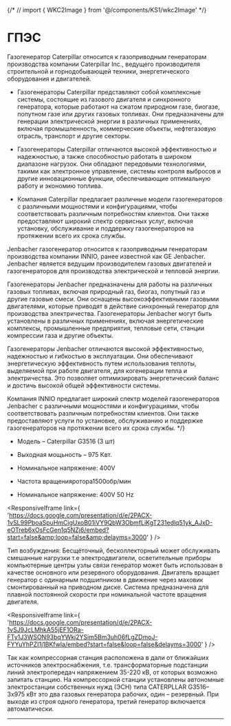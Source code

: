 {/* // import { WKC2Image } from '@/components/KS1/wkc2Image' */}


# ГПЭС

<HeroPattern />

Газогенератор Caterpillar относится к газоприводным генераторам производства компании
Caterpillar Inc., ведущего производителя строительной и горнодобывающей техники,
энергетического оборудования и двигателей.

- Газогенераторы Caterpillar представляют собой комплексные системы, состоящие из газового двигателя и синхронного генератора, которые работают на сжатом природном газе, биогазе, попутном газе или других газовых топливах. Они предназначены для генерации электрической энергии в различных применениях, включая промышленность, коммерческие объекты, нефтегазовую отрасль, транспорт и другие секторы.

- Газогенераторы Caterpillar отличаются высокой эффективностью и надежностью, а также способностью работать в широком диапазоне нагрузок. Они обладают передовыми технологиями, такими как электронное управление, системы контроля выбросов и другие инновационные функции, обеспечивающие оптимальную работу и экономию топлива.

- Компания Caterpillar предлагает различные модели газогенераторов с различными мощностями и конфигурациями, чтобы соответствовать различным потребностям клиентов. Они также предоставляют широкий спектр сервисных услуг, включая установку, обслуживание и поддержку газогенераторов на протяжении всего их срока службы.

Jenbacher газогенератор относится к газоприводным генераторам производства компании INNIO, ранее известной как GE Jenbacher. Jenbacher является ведущим производителем газовых двигателей и газогенераторов для производства электрической и тепловой энергии.

Газогенераторы Jenbacher предназначены для работы на различных газовых топливах, включая природный газ, биогаз, попутный газ и другие газовые смеси. Они оснащены высокоэффективными газовыми двигателями, которые приводят в действие синхронный генератор для производства электричества. Газогенераторы Jenbacher могут быть установлены в различных применениях, включая энергетические комплексы, промышленные предприятия, тепловые сети, станции компрессии газа и другие объекты.

Газогенераторы Jenbacher отличаются высокой эффективностью, надежностью и гибкостью в эксплуатации. Они обеспечивают энергетическую эффективность путем использования теплоты, выделяемой при работе двигателя, для когенерации тепла и электричества. Это позволяет оптимизировать энергетический баланс и достичь высокой общей эффективности системы.

Компания INNIO предлагает широкий спектр моделей газогенераторов Jenbacher с различными мощностями и конфигурациями, чтобы соответствовать различным потребностям клиентов. Они также предоставляют услуги по установке, обслуживанию и поддержке газогенераторов на протяжении всего их срока службы. \*/}

- Модель – Caterpillar G3516 (3 шт)

- Выходная мощьность – 975 Квт.

- Номинальное напряжение: 400V

- Частота вращенияротора1500обр/мин

- Номинальное напряжение: 400V 50 Hz

<ResponsiveIframe
  link={
    'https://docs.google.com/presentation/d/e/2PACX-1vSL99PboaSpuHmCigUxoB01iVY9QbW3ObmfLiKgT231edlq51yk_AJxD-eOTreb6xOsFcGen1q5NZj6/embed?start=false&amp;loop=false&amp;delayms=3000'
  }
/>

Тип возбуждения: Бесщёточный, бесколлекторный может обслуживать смешанные нагрузки т.е электродвигатели, осветительные приборы компьютерные центры узлы связи генератор может быть использован в качестве основного или резервного оборудования. Двигатель вращает генератор с одинарным подшипником в движение через маховик смонтированный на приводном диске. Система предназначена для плавной постоянной скорости при номинальной частоте вращения двигателя.

<ResponsiveIframe
  link={
    'https://docs.google.com/presentation/d/e/2PACX-1vSJ9JcLMhkA55jEF1ORa-FTy1J3WSON93bqYWkj2YSim5Bm3uh06fLgZDmoJ-FYYuYhPZI1j1BKfwla/embed?start=false&loop=false&delayms=3000'
  }
/>

Так как компрессорная станция расположена в дали от ближайших источников электроснабжения, т.е. трансформаторные подстанции линий электропередач напряжением 35-220 кВ, от которых возможно запитать станцию. На компрессорной станции установлены автономные электростанции собственных нужд (ЭСН) типа CATERPLLAR G3516– 3х975 кВт это два газовых генератора рабочих, один – резервный. При выходе из строя одного генератора, третий генератор включается автоматически.

---
